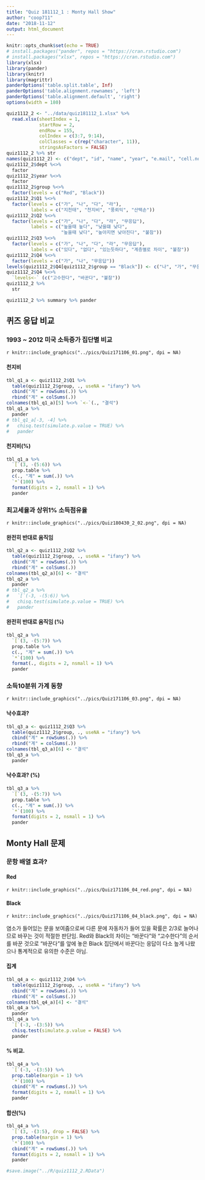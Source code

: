 ```yaml
---
title: "Quiz 181112_1 : Monty Hall Show"
author: "coop711"
date: "2018-11-12"
output: html_document
---
```


```r
knitr::opts_chunk$set(echo = TRUE)
# install.packages("pander", repos = "https://cran.rstudio.com")
# install.packages("xlsx", repos = "https://cran.rstudio.com")
library(xlsx)
library(pander)
library(knitr)
library(magrittr)
panderOptions('table.split.table', Inf)
panderOptions('table.alignment.rownames', 'left')
panderOptions('table.alignment.default', 'right')
options(width = 180)
```

```r
quiz1112_2 <- "../data/quiz181112_1.xlsx" %>%
  read.xlsx(sheetIndex = 1, 
            startRow = 2, 
            endRow = 155, 
            colIndex = c(3:7, 9:14), 
            colClasses = c(rep("character", 11)), 
            stringsAsFactors = FALSE)
quiz1112_2 %>% str
names(quiz1112_2) <- c("dept", "id", "name", "year", "e.mail", "cell.no", "Q1", "Q2", "Q3", "Q4", "group")
quiz1112_2$dept %<>% 
  factor
quiz1112_2$year %<>% 
  factor
quiz1112_2$group %<>% 
  factor(levels = c("Red", "Black"))
quiz1112_2$Q1 %<>% 
  factor(levels = c("가", "나", "다", "라"), 
         labels = c("지천태", "천지비", "풍뢰익", "산택손"))
quiz1112_2$Q2 %<>% 
  factor(levels = c("가", "나", "다", "라", "무응답"), 
         labels = c("높을때 높다", "낮을떄 낮다", 
                    "높을때 낮다", "높아지면 낮아진다", "불참"))
quiz1112_2$Q3 %<>% 
  factor(levels = c("가", "나", "다", "라", "무응답"), 
         labels = c("있다", "없다", "있는듯하다", "계층별로 차이", "불참"))
quiz1112_2$Q4 %<>% 
  factor(levels = c("가", "나", "무응답"))
levels(quiz1112_2$Q4[quiz1112_2$group == "Black"]) <- c("나", "가", "무응답")
quiz1112_2$Q4 %<>%
  `levels<-` (c("고수한다", "바꾼다", "불참"))
quiz1112_2 %>% 
  str
```

```r
quiz1112_2 %>% summary %>% pander
```

## 퀴즈 응답 비교

### 1993 ~ 2012 미국 소득증가 집단별 비교

`r knitr::include_graphics("../pics/Quiz171106_01.png", dpi = NA)`

#### 천지비

```r
tbl_q1_a <- quiz1112_2$Q1 %>% 
  table(quiz1112_2$group, ., useNA = "ifany") %>%
  cbind("계" = rowSums(.)) %>%
  rbind("계" = colSums(.))
colnames(tbl_q1_a)[5] %<>% `<-`(., "결석")
tbl_q1_a %>% 
  pander 
# tbl_q1_a[-3, -4] %>% 
#   chisq.test(simulate.p.value = TRUE) %>% 
#   pander
```

#### 천지비(%)

```r
tbl_q1_a %>% 
  `[`(3, -(5:6)) %>%
  prop.table %>% 
  c(., "계" = sum(.)) %>%
  `*`(100) %>%
  format(digits = 2, nsmall = 1) %>%
  pander
```

### 최고세율과 상위1% 소득점유율

`r knitr::include_graphics("../pics/Quiz180430_2_02.png", dpi = NA)`

#### 완전히 반대로 움직임

```r
tbl_q2_a <- quiz1112_2$Q2 %>%
  table(quiz1112_2$group, ., useNA = "ifany") %>%
  cbind("계" = rowSums(.)) %>%
  rbind("계" = colSums(.))
colnames(tbl_q2_a)[6] <- "결석"
tbl_q2_a %>% 
  pander 
# tbl_q2_a %>%
#   `[`(-3, -(5:6)) %>% 
#   chisq.test(simulate.p.value = TRUE) %>%
#   pander
```

#### 완전히 반대로 움직임 (%)

```r
tbl_q2_a %>%
  `[`(3, -(5:7)) %>%
  prop.table %>%
  c(., "계" = sum(.)) %>%
  `*`(100) %>%
  format(., digits = 2, nsmall = 1) %>%
  pander
```

### 소득10분위 가계 동향

`r knitr::include_graphics("../pics/Quiz171106_03.png", dpi = NA)`

#### 낙수효과?

```r
tbl_q3_a <- quiz1112_2$Q3 %>%
  table(quiz1112_2$group, ., useNA = "ifany") %>%
  cbind("계" = rowSums(.)) %>%
  rbind("계" = colSums(.))
colnames(tbl_q3_a)[6] <- "결석"
tbl_q3_a %>% 
  pander
```

#### 낙수효과? (%)

```r
tbl_q3_a %>%
  `[`(3, -(5:7)) %>%
  prop.table %>%
  c(., "계" = sum(.)) %>%
  `*`(100) %>%
  format(digits = 2, nsmall = 1) %>%
  pander
```

## Monty Hall 문제

### 문항 배열 효과?

#### Red

`r knitr::include_graphics("../pics/Quiz171106_04_red.png", dpi = NA)`

#### Black

`r knitr::include_graphics("../pics/Quiz171106_04_black.png", dpi = NA)`

염소가 들어있는 문을 보여줌으로써 다른 문에 자동차가 들어 있을 확률은 2/3로 늘어나므로 바꾸는 것이 적절한 판단임. Red와 Black의 차이는 "바꾼다"와 "고수한다"의 순서를 바꾼 것으로 "바꾼다"를 앞에 놓은 Black 집단에서 바꾼다는 응답이 다소 높게 나왔으나 통계적으로 유의한 수준은 아님.

#### 집계

```r
tbl_q4_a <- quiz1112_2$Q4 %>%
  table(quiz1112_2$group, ., useNA = "ifany") %>%
  cbind("계" = rowSums(.)) %>%
  rbind("계" = colSums(.))
colnames(tbl_q4_a)[4] <- "결석"
tbl_q4_a %>% 
  pander
tbl_q4_a %>%
  `[`(-3, -(3:5)) %>%
  chisq.test(simulate.p.value = FALSE) %>%
  pander
```

#### % 비교.  

```r
tbl_q4_a %>% 
  `[`(-3, -(3:5)) %>%
  prop.table(margin = 1) %>%
  `*`(100) %>%
  cbind("계" = rowSums(.)) %>%
  format(digits = 2, nsmall = 1) %>%
  pander
```

#### 합산(%)

```r
tbl_q4_a %>% 
  `[`(3, -(3:5), drop = FALSE) %>%
  prop.table(margin = 1) %>%
  `*`(100) %>%
  cbind("계" = rowSums(.)) %>%
  format(digits = 2, nsmall = 1) %>%
  pander
```

```r
#save.image("../R/quiz1112_2.RData")
```
